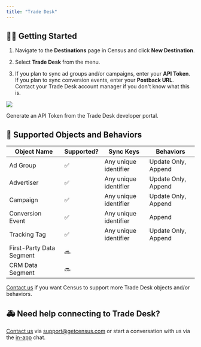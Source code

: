 ```yaml
---
title: "Trade Desk"
---
```


## 🏃‍♀️ Getting Started

1. Navigate to the **Destinations** page in Census and click **New Destination**.

2. Select **Trade Desk** from the menu.

3. If you plan to sync ad groups and/or campaigns, enter your **API Token**. If you plan to sync conversion events, enter your **Postback URL**. Contact your Trade Desk account manager if you don't know what this is.

![](/images/destinations/tradedesk.png)

Generate an API Token from the Trade Desk developer portal.

## 🔀 Supported Objects and Behaviors

| **Object Name**          | **Supported?** | **Sync Keys**         | **Behaviors**       |
| ------------------------ | -------------- | --------------------- | ------------------- |
| Ad Group                 | ✅              | Any unique identifier | Update Only, Append |
| Advertiser               | ✅              | Any unique identifier | Update Only, Append |
| Campaign                 | ✅              | Any unique identifier | Update Only, Append |
| Conversion Event         | ✅              | Any unique identifier | Append              |
| Tracking Tag             | ✅              | Any unique identifier | Update Only, Append |
| First-Party Data Segment | 🔜             |                      |                    |
| CRM Data Segment         | 🔜             |                      |                    |

[Contact us](mailto:support@getcensus.com) if you want Census to support more Trade Desk objects and/or behaviors.

## 🚑 Need help connecting to Trade Desk?

[Contact us](mailto:support@getcensus.com) via support@getcensus.com or start a conversation with us via the [in-app](https://app.getcensus.com) chat.